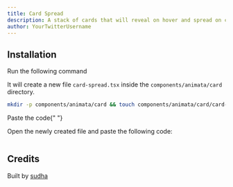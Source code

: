 ```yaml
---
title: Card Spread
description: A stack of cards that will reveal on hover and spread on click.
author: YourTwitterUsername
---
```


<ComponentPreview name="card-card-spread--docs" />

## Installation

<Steps>
<Step>Run the following command</Step>

It will create a new file `card-spread.tsx` inside the `components/animata/card` directory.

```bash
mkdir -p components/animata/card && touch components/animata/card/card-spread.tsx
```

<Step>Paste the code</Step>{" "}

Open the newly created file and paste the following code:

```jsx file=<rootDir>/animata/card/card-spread.tsx

```

</Steps>

## Credits

Built by [sudha](https://github.com/sudhashrestha)
